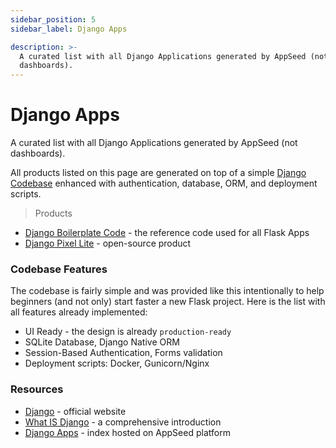```yaml
---
sidebar_position: 5
sidebar_label: Django Apps

description: >-
  A curated list with all Django Applications generated by AppSeed (not
  dashboards).
---
```


# Django Apps

<SubHeading>A curated list with all Django Applications generated by AppSeed (not dashboards).</SubHeading>

All products listed on this page are generated on top of a simple [Django Codebase](../../boilerplate-code/django.md) enhanced with authentication, database, ORM, and deployment scripts.&#x20;

> Products

- [Django Boilerplate Code](../../boilerplate-code/django-dashboard.md) - the reference code used for all Flask Apps
- [Django Pixel Lite](pixel-lite.md) - open-source product

### Codebase Features

The codebase is fairly simple and was provided like this intentionally to help beginners (and not only) start faster a new Flask project. Here is the list with all features already implemented:

- UI Ready - the design is already `production-ready`
- SQLite Database, Django Native ORM
- Session-Based Authentication, Forms validation
- Deployment scripts: Docker, Gunicorn/Nginx

### Resources

- [Django](https://www.djangoproject.com/) - official website
- [What IS Django](../../content/what-is/django.md) - a comprehensive introduction&#x20;
- [Django Apps](https://appseed.us/django) - index hosted on AppSeed platform
